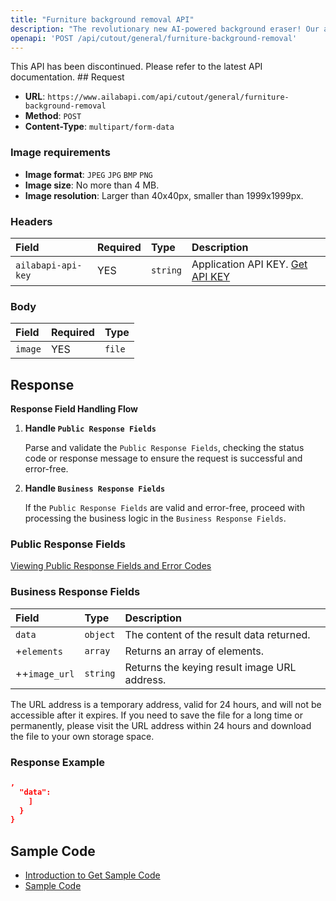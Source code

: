 ```yaml
---
title: "Furniture background removal API"
description: "The revolutionary new AI-powered background eraser! Our advanced artificial intelligence algorithms automatically identify the outline of your subject in the visual centre of the image and erase the background, creating a segmented foreground subject image that is perfect for people, animals, products, vehicles, furniture, clothing and other keying scenes. With Background Remover, you can create high-quality images with ease – no more tedious and time-consuming manual background removal. Try Background Remover today and unlock the power of AI-powered background erasing!"
openapi: 'POST /api/cutout/general/furniture-background-removal'
---
```


<Danger>
This API has been discontinued. Please refer to the latest API documentation.
</Danger>
## Request

- **URL**: `https://www.ailabapi.com/api/cutout/general/furniture-background-removal`
- **Method**: `POST`
- **Content-Type**: `multipart/form-data`

### Image requirements

- **Image format**: `JPEG` `JPG` `BMP` `PNG`
- **Image size**: No more than 4 MB.
- **Image resolution**: Larger than 40x40px, smaller than 1999x1999px.

### Headers

| Field              | Required | Type     | Description                                        |
|:-------------------|:---------|:---------|:---------------------------------------------------|
| `ailabapi-api-key` | YES      | `string` | Application API KEY. [Get API KEY](/docs/get-api-key) |

### Body

| Field   | Required | Type   |
|:--------|:---------|:-------|
| `image` | YES      | `file` |

## Response

**Response Field Handling Flow**

1. **Handle `Public Response Fields`**

   Parse and validate the `Public Response Fields`, checking the status code or response message to ensure the request is successful and error-free.

2. **Handle `Business Response Fields`**

   If the `Public Response Fields` are valid and error-free, proceed with processing the business logic in the `Business Response Fields`.

### Public Response Fields

<a href="/docs/response-description" target="_blank">Viewing Public Response Fields and Error Codes</a>

### Business Response Fields

| Field         | Type     | Description                                  |
|:--------------|:---------|:---------------------------------------------|
| `data`        | `object` | The content of the result data returned.     |
| +`elements`   | `array`  | Returns an array of elements.                |
| ++`image_url` | `string` | Returns the keying result image URL address. |

The URL address is a temporary address, valid for 24 hours, and will not be accessible after it expires. If you need to save the file for a long time or permanently, please visit the URL address within 24 hours and download the file to your own storage space.

### Response Example

```json
,
  "data":           
    ]
  }
}
```

## Sample Code

- [Introduction to Get Sample Code](get-sample-code)
- [Sample Code][PostmanURL]

[PostmanURL]: https://documenter.getpostman.com/view/26387069/2s93JxqgHE#ad080825-710a-4957-bf2e-36ade6f5e050